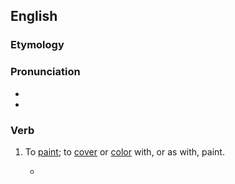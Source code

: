 ==English==

===Etymology===
{{prefix|en|be|paint}}

===Pronunciation===
* {{audio|en|en-us-bepaint.ogg|Audio (US)}}
* {{rhymes|en|eɪnt}}

===Verb===
{{en-verb}}

# {{lb|en|transitive}} To [[paint]]; to [[cover]] or [[color]] with, or as with, paint.
#* {{RQ:Shakespeare Romeo and Juliet|2|2|passage=Else would a maiden blush '''bepaint''' my cheek.}}